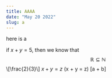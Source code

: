 ```yaml
---
title: AAAA
date: "May 20 2022"
slug: a
---
```

here is a

if $x + y = 5$, then we know that
$$\mathbb{R} \subseteq \mathbb{N}$$
\\\[\frac{2}{3}\\\]
$x + y = z$
\(x + y = z\)
\[a + b\]
